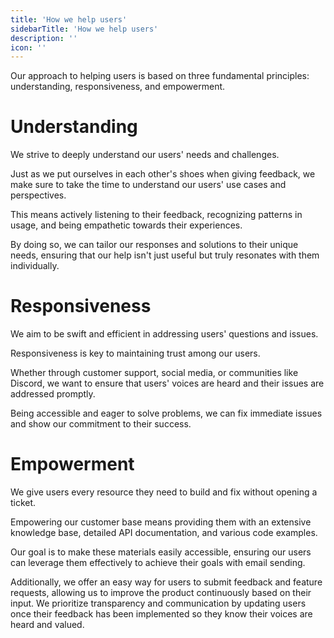```yaml
---
title: 'How we help users'
sidebarTitle: 'How we help users'
description: ''
icon: ''
---
```

Our approach to helping users is based on three fundamental principles: understanding, responsiveness, and empowerment.

# Understanding
We strive to deeply understand our users' needs and challenges.

Just as we put ourselves in each other's shoes when giving feedback, we make sure to take the time to understand our users' use cases and perspectives.

This means actively listening to their feedback, recognizing patterns in usage, and being empathetic towards their experiences.

By doing so, we can tailor our responses and solutions to their unique needs, ensuring that our help isn't just useful but truly resonates with them individually.

# Responsiveness
We aim to be swift and efficient in addressing users' questions and issues.

Responsiveness is key to maintaining trust among our users.

Whether through customer support, social media, or communities like Discord, we want to ensure that users' voices are heard and their issues are addressed promptly.

Being accessible and eager to solve problems, we can fix immediate issues and show our commitment to their success.

# Empowerment
We give users every resource they need to build and fix without opening a ticket.

Empowering our customer base means providing them with an extensive knowledge base, detailed API documentation, and various code examples.

Our goal is to make these materials easily accessible, ensuring our users can leverage them effectively to achieve their goals with email sending.

Additionally, we offer an easy way for users to submit feedback and feature requests, allowing us to improve the product continuously based on their input. We prioritize transparency and communication by updating users once their feedback has been implemented so they know their voices are heard and valued.
